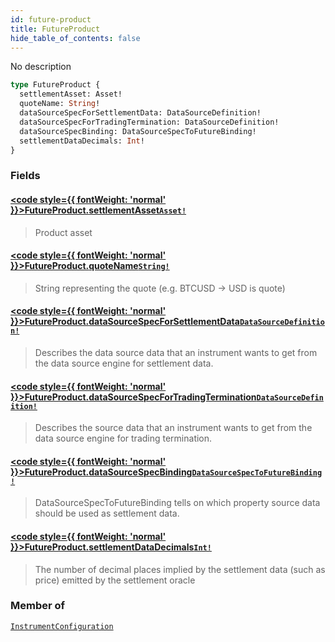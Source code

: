 ```yaml
---
id: future-product
title: FutureProduct
hide_table_of_contents: false
---
```








No description

```graphql
type FutureProduct {
  settlementAsset: Asset!
  quoteName: String!
  dataSourceSpecForSettlementData: DataSourceDefinition!
  dataSourceSpecForTradingTermination: DataSourceDefinition!
  dataSourceSpecBinding: DataSourceSpecToFutureBinding!
  settlementDataDecimals: Int!
}
```


### Fields

#### [<code style={{ fontWeight: 'normal' }}>FutureProduct.<b>settlementAsset</b></code>](#)<Bullet />[`Asset!`](/testnet/api/graphql/objects/asset) <Badge class="secondary" text="non-null"/> <Badge class="secondary" text="object"/>
> Product asset
> 

#### [<code style={{ fontWeight: 'normal' }}>FutureProduct.<b>quoteName</b></code>](#)<Bullet />[`String!`](/testnet/api/graphql/scalars/string) <Badge class="secondary" text="non-null"/> <Badge class="secondary" text="scalar"/>
> String representing the quote (e.g. BTCUSD -&#x003E; USD is quote)
> 

#### [<code style={{ fontWeight: 'normal' }}>FutureProduct.<b>dataSourceSpecForSettlementData</b></code>](#)<Bullet />[`DataSourceDefinition!`](/testnet/api/graphql/objects/data-source-definition) <Badge class="secondary" text="non-null"/> <Badge class="secondary" text="object"/>
> Describes the data source data that an instrument wants to get from the data source engine for settlement data.
> 

#### [<code style={{ fontWeight: 'normal' }}>FutureProduct.<b>dataSourceSpecForTradingTermination</b></code>](#)<Bullet />[`DataSourceDefinition!`](/testnet/api/graphql/objects/data-source-definition) <Badge class="secondary" text="non-null"/> <Badge class="secondary" text="object"/>
> Describes the source data that an instrument wants to get from the data source engine for trading termination.
> 

#### [<code style={{ fontWeight: 'normal' }}>FutureProduct.<b>dataSourceSpecBinding</b></code>](#)<Bullet />[`DataSourceSpecToFutureBinding!`](/testnet/api/graphql/objects/data-source-spec-to-future-binding) <Badge class="secondary" text="non-null"/> <Badge class="secondary" text="object"/>
> DataSourceSpecToFutureBinding tells on which property source data should be
used as settlement data.
> 

#### [<code style={{ fontWeight: 'normal' }}>FutureProduct.<b>settlementDataDecimals</b></code>](#)<Bullet />[`Int!`](/testnet/api/graphql/scalars/int) <Badge class="secondary" text="non-null"/> <Badge class="secondary" text="scalar"/>
> The number of decimal places implied by the settlement data (such as price) emitted by the settlement oracle
> 



### Member of

[`InstrumentConfiguration`](/testnet/api/graphql/objects/instrument-configuration)  <Badge class="secondary" text="object"/>



